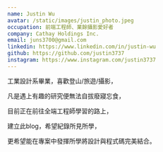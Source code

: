 ```yaml
---
name: Justin Wu
avatar: /static/images/justin_photo.jpeg
occupation: 前端工程師、業餘攝影愛好者
company: Cathay Holdings Inc.
email: juns3700@gmail.com
linkedin: https://www.linkedin.com/in/justin-wu
github: https://github.com/justin3737
instagram: https://www.instagram.com/justin3737
---
```


工業設計系畢業，喜歡登山/旅遊/攝影，

凡是遇上有趣的研究便無法自拔廢寢忘食，

目前正在前往全端工程師學習的路上，

建立此blog，希望紀錄所見所學，

更希望能在專案中發揮所學將設計與程式碼完美結合。
